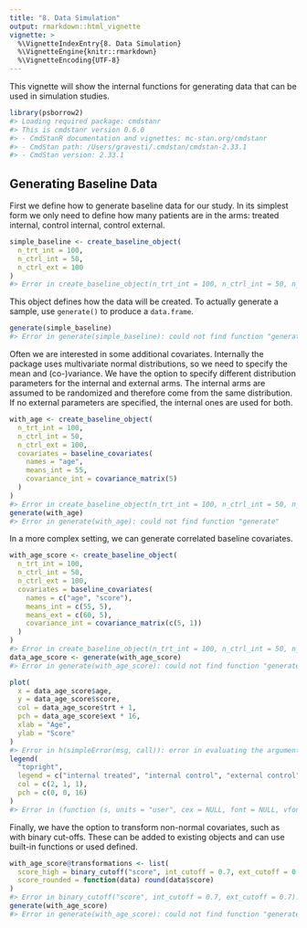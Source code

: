 ```yaml
---
title: "8. Data Simulation"
output: rmarkdown::html_vignette
vignette: >
  %\VignetteIndexEntry{8. Data Simulation}
  %\VignetteEngine{knitr::rmarkdown}
  %\VignetteEncoding{UTF-8}
---
```




This vignette will show the internal functions for generating data that can be used in simulation studies.


```r
library(psborrow2)
#> Loading required package: cmdstanr
#> This is cmdstanr version 0.6.0
#> - CmdStanR documentation and vignettes: mc-stan.org/cmdstanr
#> - CmdStan path: /Users/gravesti/.cmdstan/cmdstan-2.33.1
#> - CmdStan version: 2.33.1
```

## Generating Baseline Data

First we define how to generate baseline data for our study. In its simplest form we only need to define how many
patients are in the arms: treated internal, control internal, control external.


```r
simple_baseline <- create_baseline_object(
  n_trt_int = 100,
  n_ctrl_int = 50,
  n_ctrl_ext = 100
)
#> Error in create_baseline_object(n_trt_int = 100, n_ctrl_int = 50, n_ctrl_ext = 100): could not find function "create_baseline_object"
```

This object defines how the data will be created. To actually generate a sample, use `generate()` to produce a
`data.frame`.


```r
generate(simple_baseline)
#> Error in generate(simple_baseline): could not find function "generate"
```

Often we are interested in some additional covariates. Internally the package uses multivariate normal distributions,
so we need to specify the mean and (co-)variance. We have the option to specify different distribution parameters
for the internal and external arms. The internal arms are assumed to be randomized and therefore come from the same
distribution. If no external parameters are specified, the internal ones are used for both.


```r
with_age <- create_baseline_object(
  n_trt_int = 100,
  n_ctrl_int = 50,
  n_ctrl_ext = 100,
  covariates = baseline_covariates(
    names = "age",
    means_int = 55,
    covariance_int = covariance_matrix(5)
  )
)
#> Error in create_baseline_object(n_trt_int = 100, n_ctrl_int = 50, n_ctrl_ext = 100, : could not find function "create_baseline_object"
generate(with_age)
#> Error in generate(with_age): could not find function "generate"
```

In a more complex setting, we can generate correlated baseline covariates.

```r
with_age_score <- create_baseline_object(
  n_trt_int = 100,
  n_ctrl_int = 50,
  n_ctrl_ext = 100,
  covariates = baseline_covariates(
    names = c("age", "score"),
    means_int = c(55, 5),
    means_ext = c(60, 5),
    covariance_int = covariance_matrix(c(5, 1))
  )
)
#> Error in create_baseline_object(n_trt_int = 100, n_ctrl_int = 50, n_ctrl_ext = 100, : could not find function "create_baseline_object"
data_age_score <- generate(with_age_score)
#> Error in generate(with_age_score): could not find function "generate"
```


```r
plot(
  x = data_age_score$age,
  y = data_age_score$score,
  col = data_age_score$trt + 1,
  pch = data_age_score$ext * 16,
  xlab = "Age",
  ylab = "Score"
)
#> Error in h(simpleError(msg, call)): error in evaluating the argument 'x' in selecting a method for function 'plot': object 'data_age_score' not found
legend(
  "topright",
  legend = c("internal treated", "internal control", "external control"),
  col = c(2, 1, 1),
  pch = c(0, 0, 16)
)
#> Error in (function (s, units = "user", cex = NULL, font = NULL, vfont = NULL, : plot.new has not been called yet
```

Finally, we have the option to transform non-normal covariates, such as with binary cut-offs.
These can be added to existing objects and can use built-in functions or used defined.

```r
with_age_score@transformations <- list(
  score_high = binary_cutoff("score", int_cutoff = 0.7, ext_cutoff = 0.7),
  score_rounded = function(data) round(data$score)
)
#> Error in binary_cutoff("score", int_cutoff = 0.7, ext_cutoff = 0.7): could not find function "binary_cutoff"
generate(with_age_score)
#> Error in generate(with_age_score): could not find function "generate"
```
